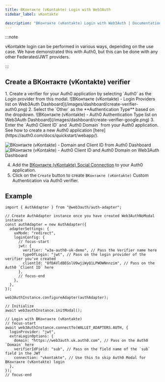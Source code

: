 ```yaml
---
title: ВКонтакте (vKontakte) Login with Web3Auth
sidebar_label: vKontakte

description: "ВКонтакте (vKontakte) Login with Web3Auth | Documentation - Web3Auth"
---
```



:::note

vKontakte login can be performed in various ways, depending on the use case. We have demonstrated
this with Auth0, but this can be done with any other Federated/JWT providers.

:::

## Create a ВКонтакте (vKontakte) verifier

<CreateVerifierFirstStep />
1. Create a verifier for your Auth0 application by selecting `Auth0` as the Login provider from this
modal. ![ВКонтакте (vKontakte) - Login Providers list on Web3Auth
Dashboard](/images/dashboard/create-verifier-auth0.png) 2. Select the `Other` as the
**Authentication Type** based on the dropdown. ![ВКонтакте (vKontakte) - Auth0 Authentication Type
list on Web3Auth Dashboard](/images/dashboard/create-verifier-google.png) 3. Enter the `Auth0 Client
ID` and `Auth0 Domain` from your Auth0 application. See how to create a new Auth0 application
[here](https://auth0.com/docs/quickstart/webapp/).

![ВКонтакте (vKontakte) - Domain and Client ID from Auth0 Dashboard](/images/dashboard/create-verifier-auth0-filled-common.png)
![ВКонтакте (vKontakte) - Auth0 Client ID and Auth0 Domain on Web3Auth Dashboard](/images/dashboard/create-verifier-auth0-unfilled.png)

4. Add the
   [ВКонтакте (vKontakte) Social Connection](https://marketplace.auth0.com/integrations/vkontakte-social-connection)
   to your Auth0 application.
5. Click on the `Create` button to create `ВКонтакте (vKontakte)` Custom Authentication via Auth0
   verifier.

## Example

```tsx
import { AuthAdapter } from "@web3auth/auth-adapter";

// Create AuthAdapter instance once you have created Web3AuthNoModal instance
const authAdapter = new AuthAdapter({
  adapterSettings: {
    uxMode: "redirect",
    loginConfig: {
      // focus-start
      jwt: {
        verifier: "w3a-auth0-uk-demo", // Pass the Verifier name here
        typeOfLogin: "jwt", // Pass on the login provider of the verifier you've created
        clientId: "OfDAVldBEGslU9wjiWyQ1LPWOWNnnzim", // Pass on the Auth0 `Client ID` here
      },
      // focus-end
    },
  },
});

web3AuthInstance.configureAdapter(authAdapter);

// Initialize
await web3authInstance.initModal();

// Login with ВКонтакте (vKontakte)
// focus-start
await web3AuthInstance.connectTo(WALLET_ADAPTERS.AUTH, {
  loginProvider: "jwt",
  extraLoginOptions: {
    domain: "https://web3auth.uk.auth0.com", // Pass on the Auth0 `Domain` here
    verifierIdField: "sub", // Pass on the field name of the `sub` field in the JWT
    connection: "vkontakte", // Use this to skip Auth0 Modal for ВКонтакте (vKontakte) login
  },
});
// focus-end
```
